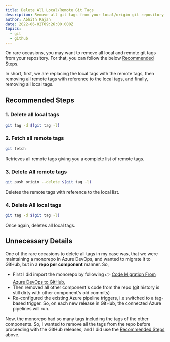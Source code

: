 ```yaml
---
title: Delete All Local/Remote Git Tags
description: Remove all git tags from your local/origin git repository.
author: Abhith Rajan
date: 2022-06-02T09:26:00.000Z
topics:
  - git
  - github
---
```


On rare occasions, you may want to remove all local and remote git tags from your repository. For that, you can follow the below [Recommended Steps][1].

In short, first, we are replacing the local tags with the remote tags, then removing all remote tags with reference to the local tags, and finally, removing all local tags.

## Recommended Steps

### 1. Delete all local tags

```bash
git tag -d $(git tag -l)
```

### 2. Fetch all remote tags

```bash
git fetch
```

Retrieves all remote tags giving you a complete list of remote tags.

### 3. Delete All remote tags

```bash
git push origin --delete $(git tag -l)
```

Deletes the remote tags with reference to the local list.

### 4. Delete All local tags

```bash
git tag -d $(git tag -l)
```

Once again, deletes all local tags.

## Unnecessary Details

One of the rare occasions to delete all tags in my case was, that we were maintaining a monorepo in Azure DevOps, and wanted to migrate it to GitHub, but in a **repo per component** manner. So,

- First I did import the monorepo by following :point_right: [Code Migration From Azure DevOps to GitHub](https://www.abhith.net/blog/github-vs-azure-devops-for-code/#code-migration-from-azure-devops-to-github),
- Then removed all other component's code from the repo (git history is still dirty with other component's old commits)
- Re-configured the existing Azure pipeline triggers, i.e switched to a tag-based trigger. So, on each new release in GitHub, the connected Azure pipelines will run.

Now, the monorepo had so many tags including the tags of the other components. So, I wanted to remove all the tags from the repo before proceeding with the GitHub releases, and I did use the [Recommended Steps][1] above.

[1]: #recommended-steps
